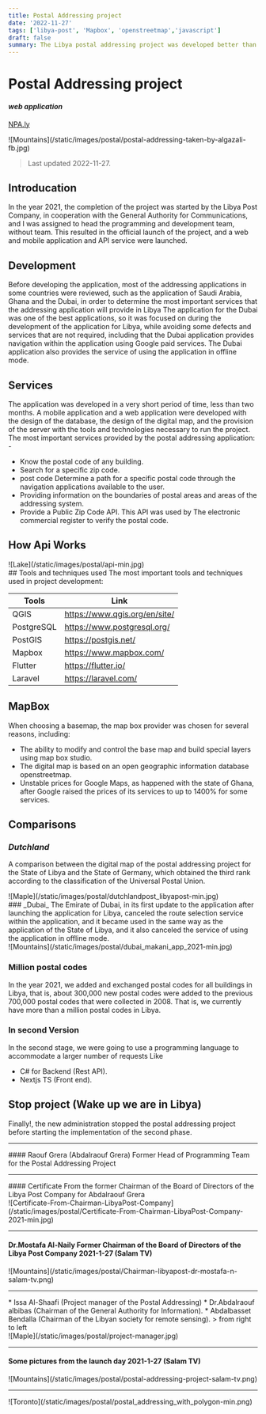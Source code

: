 ```yaml
---
title: Postal Addressing project
date: '2022-11-27'
tags: ['libya-post', 'Mapbox', 'openstreetmap','javascript']
draft: false
summary: The Libya postal addressing project was developed better than the Dubai application using the best technologies and standards.
---
```

# Postal Addressing project
#### _web application_
[NPA.ly](https://npa.ly/)
 <div className="my-1 px-2 w-full xl:my-1 xl:px-2 xl:w-1/2">
    ![Mountains](/static/images/postal/postal-addressing-taken-by-algazali-fb.jpg)
  </div>


>  Last updated 2022-11-27.

## Introducation
In the year 2021, the completion of the project was started by the Libya Post Company, in cooperation with the General Authority for Communications, and I was assigned to head the programming and development team, without team. This resulted in the official launch of the project, and a web and mobile application and API service were launched.

## Development

Before developing the application, most of the addressing applications in some countries were reviewed, such as the application of Saudi Arabia, Ghana and the Dubai, in order to determine the most important services that the addressing application will provide in Libya
The application for the Dubai was one of the best applications, so it was focused on during the development of the application for Libya, while avoiding some defects and services that are not required, including that the Dubai  application provides navigation within the application using Google paid services. The Dubai application also provides the service of using the application in offline mode.

## Services
The application was developed in a very short period of time, less than two months. A mobile application and a web application were developed with the design of the database, the design of the digital map, and the provision of the server with the tools and technologies necessary to run the project.
The most important services provided by the postal addressing application: -
* Know the postal code of any building.
* Search for a specific zip code.
* post code Determine a path for a specific postal code through the navigation applications available to the user.
* Providing information on the boundaries of postal areas and areas of the addressing system.
* Provide a Public Zip Code API. This API was used by The electronic commercial register to verify the postal code.

## How Api Works
  <div className="my-1 px-2 w-full ">
    ![Lake](/static/images/postal/api-min.jpg)
  </div>
## Tools and techniques used
The most important tools and techniques used in project development:


| Tools | Link 
| ------ | ------ 
| QGIS | https://www.qgis.org/en/site/
| PostgreSQL | https://www.postgresql.org/
| PostGIS | https://postgis.net/
| Mapbox | https://www.mapbox.com/
| Flutter | https://flutter.io/
| Laravel | https://laravel.com/

## MapBox
When choosing a basemap, the map box provider was chosen for several reasons, including:
* The ability to modify and control the base map and build special layers using map box studio.
* The digital map is based on an open geographic information database openstreetmap.
* Unstable prices for Google Maps, as happened with the state of Ghana, after Google raised the prices of its services to up to 1400% for some services.


## Comparisons
### _Dutchland_
A comparison between the digital map of the postal addressing project for the State of Libya and the State of Germany, which obtained the third rank according to the classification of the Universal Postal Union.

<div className="my-1 px-2 w-full">
    ![Maple](/static/images/postal/dutchlandpost_libyapost-min.jpg)
  </div>
### _Dubai_
The Emirate of Dubai, in its first update to the application after launching the application for Libya, canceled the route selection service within the application, and it became used in the same way as the application of the State of Libya, and it also canceled the service of using the application in offline mode.

 <div className="my-1 px-2 w-full overflow-hidden xl:my-1 xl:px-2 xl:w-1/2">
    ![Mountains](/static/images/postal/dubai_makani_app_2021-min.jpg)
  </div>

### Million postal codes
In the year 2021, we added and exchanged postal codes for all buildings in Libya, that is, about 300,000 new postal codes were added to the previous 700,000 postal codes that were collected in 2008.
That is, we currently have more than a million postal codes in Libya.

### In second Version
In the second stage, we were going to use a programming language to accommodate a larger number of requests Like
* C# for Backend (Rest API).
* Nextjs TS (Front end).

## Stop project (Wake up we are in Libya)
Finally!, the new administration stopped the postal addressing project before starting the implementation of the second phase.





<hr/>
#### Raouf Grera (Abdalraouf Grera)
Former Head of Programming Team for the Postal Addressing Project

<hr/>
#### Certificate From the former Chairman of the Board of Directors of the Libya Post Company for Abdalraouf Grera
  <div className="my-1 px-2 w-full overflow-hidden xl:my-1 xl:px-2 xl:w-1/2">
    ![Certificate-From-Chairman-LibyaPost-Company](/static/images/postal/Certificate-From-Chairman-LibyaPost-Company-2021-min.jpg)
  </div>

<hr/>


#### Dr.Mostafa Al-Naily Former Chairman of the Board of Directors of the Libya Post Company 2021-1-27 (Salam TV)
  <div className="my-1 px-2 w-full overflow-hidden xl:my-1 xl:px-2 xl:w-1/2">
    ![Mountains](/static/images/postal/Chairman-libyapost-dr-mostafa-n-salam-tv.png)
  </div>
  
<hr/>
* Issa Al-Shaafi (Project manager of the Postal Addressing)
* Dr.Abdalraouf albibas (Chairman of the General Authority for Information).
* Abdalbasset Bendalla (Chairman of the Libyan society for remote sensing).
> from right to left
 <div className="my-1 px-2 w-full ">
    ![Maple](/static/images/postal/project-manager.jpg)
  </div>
<hr/>

#### Some pictures from the launch day 2021-1-27 (Salam TV)
  
  <div className="my-1 px-2 w-full ">
    ![Mountains](/static/images/postal/postal-addressing-project-salam-tv.png)
  </div>
<hr/>

  
  <div className="my-1 px-2 w-full">
    ![Toronto](/static/images/postal/postal_addressing_with_polygon-min.png)
  </div>
 